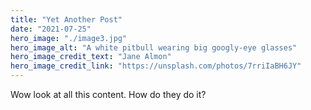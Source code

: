 ---
title: "Yet Another Post"
date: "2021-07-25"
hero_image: "./image3.jpg"
hero_image_alt: "A white pitbull wearing big googly-eye glasses"
hero_image_credit_text: "Jane Almon"
hero_image_credit_link: "https://unsplash.com/photos/7rriIaBH6JY"
---

Wow look at all this content. How do they do it?
